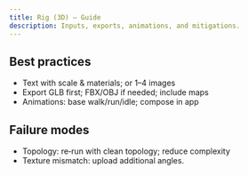 ```yaml
---
title: Rig (3D) – Guide
description: Inputs, exports, animations, and mitigations.
---
```


## Best practices

- Text with scale & materials; or 1–4 images
- Export GLB first; FBX/OBJ if needed; include maps
- Animations: base walk/run/idle; compose in app

## Failure modes

- Topology: re‑run with clean topology; reduce complexity
- Texture mismatch: upload additional angles.
